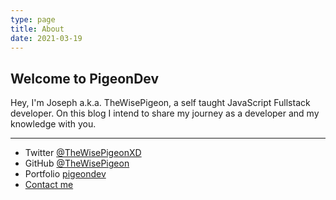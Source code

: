 ```yaml
---
type: page
title: About
date: 2021-03-19
---
```


## Welcome to PigeonDev

Hey, I'm Joseph a.k.a. TheWisePigeon, a self taught JavaScript Fullstack developer. On this blog I intend to share my journey as a developer and my knowledge with you.

---


- Twitter [@TheWisePigeonXD](https://twitter.com/TheWisePigeonXD)
- GitHub [@TheWisePigeon](https://github.com/TheWisePigeon)
- Portfolio [pigeondev](https://pigeondev.vercel.app)
- [Contact me](mailto:josephdogbevi2002@gmail.com)